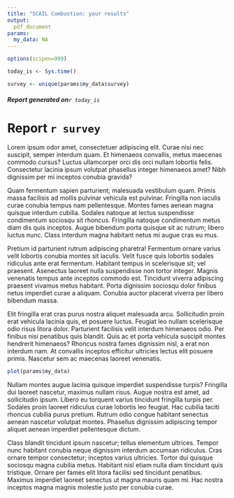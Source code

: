```yaml
---
title: "SCAIL Combustion: your results"
output: 
  pdf_document
params:
  my_data: NA
---
```


```r
options(scipen=999)

today_is <- Sys.time()

survey <- unique(params$my_data$survey)

```

###### ***Report generated on**`r today_is`*

# Report `r survey`

Lorem ipsum odor amet, consectetuer adipiscing elit. Curae nisi nec suscipit, semper interdum quam. Et himenaeos convallis, metus maecenas commodo cursus? Luctus ullamcorper orci dis orci nullam lobortis felis. Consectetur lacinia ipsum volutpat phasellus integer himenaeos amet? Nibh dignissim per mi inceptos conubia gravida?

Quam fermentum sapien parturient; malesuada vestibulum quam. Primis massa facilisis ad mollis pulvinar vehicula est pulvinar. Fringilla non iaculis curae conubia tempus nam pellentesque. Montes fames aenean magna quisque interdum cubilia. Sodales natoque at lectus suspendisse condimentum sociosqu sit rhoncus. Fringilla natoque condimentum metus diam dis quis inceptos. Augue bibendum porta quisque sit ac rutrum; libero luctus nunc. Class interdum magna habitant netus mi augue cras eu mus.

Pretium id parturient rutrum adipiscing pharetra! Fermentum ornare varius velit lobortis conubia montes sit iaculis. Velit fusce quis lobortis sodales ridiculus ante erat fermentum. Habitant tempus in scelerisque sit; vel praesent. Asenectus laoreet nulla suspendisse non tortor integer. Magnis venenatis tempus ante inceptos commodo est. Tincidunt viverra adipiscing praesent vivamus metus habitant. Porta dignissim sociosqu dolor finibus netus imperdiet curae a aliquam. Conubia auctor placerat viverra per libero bibendum massa.

Elit fringilla erat cras purus nostra aliquet malesuada arcu. Sollicitudin proin erat vehicula lacinia quis, et posuere luctus. Feugiat leo nullam scelerisque odio risus litora dolor. Parturient facilisis velit interdum himenaeos odio. Per finibus nisi penatibus quis blandit. Quis ac et porta vehicula suscipit montes hendrerit himenaeos? Rhoncus nostra fames dignissim nisl, a erat non interdum nam. At convallis inceptos efficitur ultricies lectus elit posuere primis. Nascetur sem ac maecenas laoreet venenatis.

```r

plot(params$my_data)
```

Nullam montes augue lacinia quisque imperdiet suspendisse turpis? Fringilla dui laoreet nascetur, maximus nullam risus. Augue nostra est amet, ad sollicitudin ipsum. Libero eu torquent varius tincidunt fringilla turpis per. Sodales proin laoreet ridiculus curae lobortis leo feugiat. Hac cubilia taciti rhoncus cubilia purus pretium. Rutrum odio congue habitant senectus aenean nascetur volutpat montes. Phasellus dignissim adipiscing tempor aliquet aenean imperdiet pellentesque dictum.

Class blandit tincidunt ipsum nascetur; tellus elementum ultrices. Tempor nunc habitant conubia neque dignissim interdum accumsan ridiculus. Cras ornare tempor consectetur; inceptos varius ultricies. Tortor dui quisque sociosqu magna cubilia metus. Habitant nisl etiam nulla diam tincidunt quis tristique. Ornare per fames elit litora facilisi sed tincidunt penatibus. Maximus imperdiet laoreet senectus ut magna mauris quam mi. Hac nostra inceptos magna magnis molestie justo per conubia curae.
